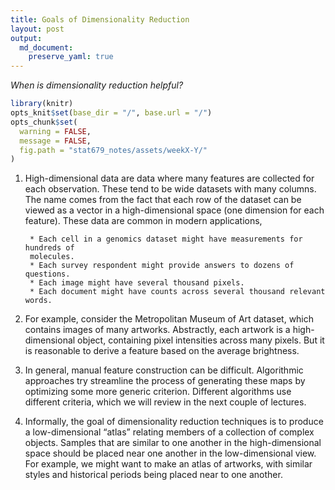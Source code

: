 ```yaml
---
title: Goals of Dimensionality Reduction
layout: post
output: 
  md_document:
    preserve_yaml: true
---
```


_When is dimensionality reduction helpful?_

```r
library(knitr)
opts_knit$set(base_dir = "/", base.url = "/")
opts_chunk$set(
  warning = FALSE, 
  message = FALSE,
  fig.path = "stat679_notes/assets/weekX-Y/"
)
```


1. High-dimensional data are data where many features are collected for each
observation. These tend to be wide datasets with many columns. The name comes
from the fact that each row of the dataset can be viewed as a vector in a
high-dimensional space (one dimension for each feature). These data are common
in modern applications,

		* Each cell in a genomics dataset might have measurements for hundreds of
		molecules.
		* Each survey respondent might provide answers to dozens of questions.
		* Each image might have several thousand pixels.
		* Each document might have counts across several thousand relevant words.
		
1. For example, consider the Metropolitan Museum of Art dataset, which contains
images of many artworks. Abstractly, each artwork is a high-dimensional object,
containing pixel intensities across many pixels. But it is reasonable to derive
a feature based on the average brightness.

1. In general, manual feature construction can be difficult. Algorithmic
approaches try streamline the process of generating these maps by optimizing
some more generic criterion. Different algorithms use different criteria, which
we will review in the next couple of lectures.

1. Informally, the goal of dimensionality reduction techniques is to produce a
low-dimensional “atlas” relating members of a collection of complex objects.
Samples that are similar to one another in the high-dimensional space should be
placed near one another in the low-dimensional view. For example, we might want
to make an atlas of artworks, with similar styles and historical periods being
placed near to one another.
